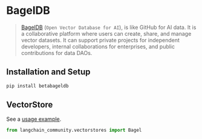 # BagelDB

> [BagelDB](https://www.bageldb.ai/) (`Open Vector Database for AI`), is like GitHub for AI data.
It is a collaborative platform where users can create,
share, and manage vector datasets. It can support private projects for independent developers,
internal collaborations for enterprises, and public contributions for data DAOs.

## Installation and Setup

```bash
pip install betabageldb
```


## VectorStore

See a [usage example](/docs/integrations/vectorstores/bageldb).

```python
from langchain_community.vectorstores import Bagel
```
